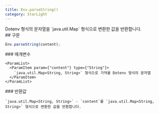 ```yaml
---
title: Env.parseString()
category: StarLight
---
```


<Section>
  Dotenv 형식의 문자열을 `java.util.Map<String, String>` 형식으로 변환한 값을 반환합니다.
</Section>
<Section>
  ## 구문

  ~~~js
  Env.parseString(content);
  ~~~

  <Section>
    ### 매개변수

    <ParamList>
      <ParamItem param={"content"} type={"String"}>
        `java.util.Map<String, String>` 형식으로 가져올 Dotenv 형식의 문자열
      </ParamItem>
    </ParamList>
  </Section>
  <Section>
    ### 반환값

    `java.util.Map<String, String>` - `content`를 `java.util.Map<String, String>` 형식으로 변환한 값을 반환합니다.
  </Section>
</Section>